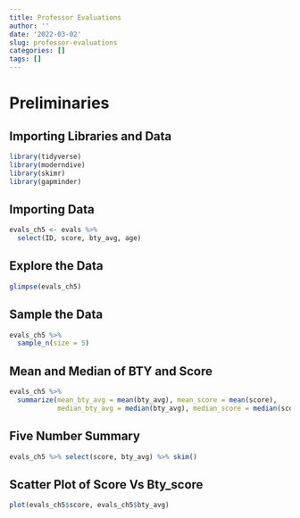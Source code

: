 ```yaml
---
title: Professor Evaluations
author: ''
date: '2022-03-02'
slug: professor-evaluations
categories: []
tags: []
---
```


# Preliminaries
## Importing Libraries and Data
```r
library(tidyverse)
library(moderndive)
library(skimr)
library(gapminder)
```

## Importing Data
```r
evals_ch5 <- evals %>%
  select(ID, score, bty_avg, age)
```

## Explore the Data
```r
glimpse(evals_ch5)
```

## Sample the Data
```r
evals_ch5 %>%
  sample_n(size = 5)
```

## Mean and Median of BTY and Score
```r
evals_ch5 %>%
  summarize(mean_bty_avg = mean(bty_avg), mean_score = mean(score),
            median_bty_avg = median(bty_avg), median_score = median(score))
```

## Five Number Summary
```r
evals_ch5 %>% select(score, bty_avg) %>% skim()
```

## Scatter Plot of Score Vs Bty_score
```r
plot(evals_ch5$score, evals_ch5$bty_avg)
```

